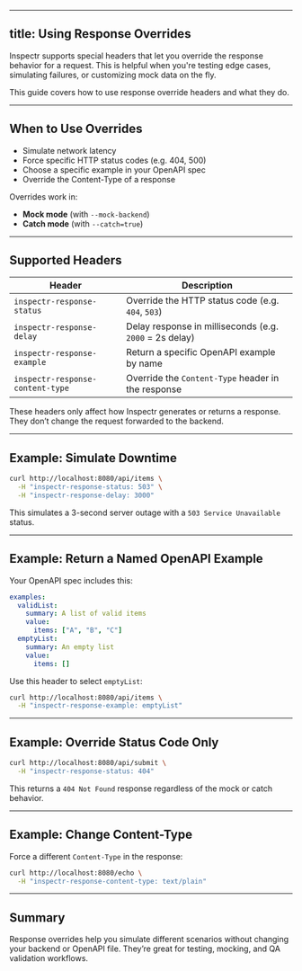 
---
title: Using Response Overrides
---


<FlowLocalOverride client:only="react" />

Inspectr supports special headers that let you override the response behavior for a request. This is helpful when you're testing edge cases, simulating failures, or customizing mock data on the fly.

This guide covers how to use response override headers and what they do.

---

##  When to Use Overrides

* Simulate network latency
* Force specific HTTP status codes (e.g. 404, 500)
* Choose a specific example in your OpenAPI spec
* Override the Content-Type of a response

Overrides work in:

* **Mock mode** (with `--mock-backend`)
* **Catch mode** (with `--catch=true`)

---

## Supported Headers

| Header                           | Description                                             |
| -------------------------------- | ------------------------------------------------------- |
| `inspectr-response-status`       | Override the HTTP status code (e.g. `404`, `503`)       |
| `inspectr-response-delay`        | Delay response in milliseconds (e.g. `2000` = 2s delay) |
| `inspectr-response-example`      | Return a specific OpenAPI example by name               |
| `inspectr-response-content-type` | Override the `Content-Type` header in the response      |

<Aside>
These headers only affect how Inspectr generates or returns a response. They don’t change the request forwarded to the backend.
</Aside>

---

## Example: Simulate Downtime

```bash
curl http://localhost:8080/api/items \
  -H "inspectr-response-status: 503" \
  -H "inspectr-response-delay: 3000"
```

This simulates a 3-second server outage with a `503 Service Unavailable` status.

---

## Example: Return a Named OpenAPI Example

Your OpenAPI spec includes this:

```yaml
examples:
  validList:
    summary: A list of valid items
    value:
      items: ["A", "B", "C"]
  emptyList:
    summary: An empty list
    value:
      items: []
```

Use this header to select `emptyList`:

```bash
curl http://localhost:8080/api/items \
  -H "inspectr-response-example: emptyList"
```

---

## Example: Override Status Code Only

```bash
curl http://localhost:8080/api/submit \
  -H "inspectr-response-status: 404"
```

This returns a `404 Not Found` response regardless of the mock or catch behavior.

---

## Example: Change Content-Type

Force a different `Content-Type` in the response:

```bash
curl http://localhost:8080/echo \
  -H "inspectr-response-content-type: text/plain"
```

---

## Summary

Response overrides help you simulate different scenarios without changing your backend or OpenAPI file. They’re great for testing, mocking, and QA validation workflows.

[//]: # (---)

[//]: # (## Related Topics)
[//]: # ()
[//]: # (* [Mocking Responses →]&#40;/guides/mocking&#41;)
[//]: # (* [Catch Mode →]&#40;/core-concepts/how-it-works&#41;)
[//]: # (* [Replay Requests →]&#40;/core-concepts/how-it-works&#41;)

